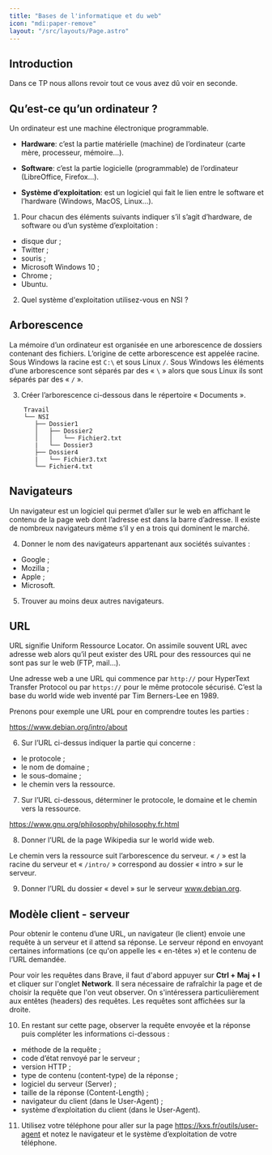 ```yaml
---
title: "Bases de l'informatique et du web"
icon: "mdi:paper-remove"
layout: "/src/layouts/Page.astro"
---
```


## Introduction

Dans ce TP nous allons revoir tout ce vous avez dû voir en seconde.

## Qu’est-ce qu’un ordinateur ?

Un ordinateur est une machine électronique programmable.

- **Hardware**: c’est la partie matérielle (machine) de l’ordinateur (carte mère, processeur, mémoire…).
  
- **Software**: c’est la partie logicielle (programmable) de l’ordinateur (LibreOffice, Firefox…).
  
- **Système d’exploitation**: est un logiciel qui fait le lien entre le software et l’hardware (Windows, MacOS, Linux…).

1. Pour chacun des éléments suivants indiquer s’il s’agit d’hardware, de
software ou d’un système d’exploitation :

  - disque dur ;
  - Twitter ;
  - souris ;
  - Microsoft Windows 10 ;
  - Chrome ;
  - Ubuntu.

2. Quel système d'exploitation utilisez-vous en NSI ?

## Arborescence

La mémoire d’un ordinateur est organisée en une arborescence de dossiers
contenant des fichiers. L’origine de cette arborescence est appelée racine.
Sous Windows la racine est `C:\` et sous Linux `/`. Sous Windows les éléments
d’une arborescence sont séparés par des « `\` » alors que sous Linux ils sont
séparés par des « `/` ».

3. Créer l’arborescence ci-dessous dans le répertoire « Documents ».

```
    Travail
    └── NSI
       ├── Dossier1
       │   ├── Dossier2
       │   │   └── Fichier2.txt
       |   └── Dossier3
       ├── Dossier4
       |   └── Fichier3.txt
       └── Fichier4.txt
```

## Navigateurs

Un navigateur est un logiciel qui permet d’aller sur le web en affichant le
contenu de la page web dont l’adresse est dans la barre d’adresse. Il existe
de nombreux navigateurs même s’il y en a trois qui dominent le marché.

4. Donner le nom des navigateurs appartenant aux sociétés suivantes :

  - Google ;
  - Mozilla ;
  - Apple ;
  - Microsoft.

5. Trouver au moins deux autres navigateurs.

## URL

URL signifie Uniform Ressource Locator. On assimile souvent URL avec adresse
web alors qu’il peut exister des URL pour des ressources qui ne sont pas sur
le web (FTP, mail…).

Une adresse web a une URL qui commence par `http://` pour HyperText Transfer
Protocol ou par `https://` pour le même protocole sécurisé. C’est la base du
world wide web inventé par Tim Berners-Lee en 1989.

Prenons pour exemple une URL pour en comprendre toutes les parties :

https://www.debian.org/intro/about

6. Sur l’URL ci-dessus indiquer la partie qui concerne :

  - le protocole ;
  - le nom de domaine ;
  - le sous-domaine ;
  - le chemin vers la ressource.

7. Sur l’URL ci-dessous, déterminer le protocole, le domaine et le chemin
vers la ressource.

https://www.gnu.org/philosophy/philosophy.fr.html

8. Donner l’URL de la page Wikipedia sur le world wide web.

Le chemin vers la ressource suit l’arborescence du serveur. « `/` » est la
racine du serveur et « `/intro/` » correspond au dossier « intro » sur le
serveur.

9. Donner l’URL du dossier « devel » sur le serveur www.debian.org.

## Modèle client - serveur

Pour obtenir le contenu d’une URL, un navigateur (le client) envoie une
requête à un serveur et il attend sa réponse. Le serveur répond en envoyant
certaines informations (ce qu'on appelle les « en-têtes ») et le contenu de
l’URL demandée.

Pour voir les requêtes dans Brave, il faut d'abord appuyer sur **Ctrl + Maj +
I** et cliquer sur l'onglet **Network**. Il sera nécessaire de rafraîchir la
page et de choisir la requête que l'on veut observer. On s'intéressera
particulièrement aux entêtes (headers) des requêtes. Les requêtes sont
affichées sur la droite.

10. En restant sur cette page, observer la requête envoyée et la réponse
puis compléter les informations ci-dessous :

  - méthode de la requête ;
  - code d’état renvoyé par le serveur ;
  - version HTTP ;
  - type de contenu (content-type) de la réponse ;
  - logiciel du serveur (Server) ;
  - taille de la réponse (Content-Length) ;
  - navigateur du client (dans le User-Agent) ;
  - système d’exploitation du client (dans le User-Agent).

11. Utilisez votre téléphone pour aller sur la page
https://kxs.fr/outils/user-agent et notez le navigateur et le système
d’exploitation de votre téléphone.

